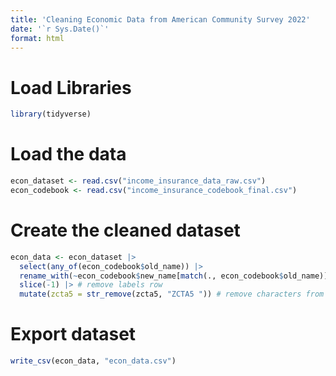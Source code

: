 ```yaml
---
title: 'Cleaning Economic Data from American Community Survey 2022'
date: '`r Sys.Date()`'
format: html
---
```


# Load Libraries
```r
library(tidyverse)
```

# Load the data
```r
econ_dataset <- read.csv("income_insurance_data_raw.csv")
econ_codebook <- read.csv("income_insurance_codebook_final.csv")
```

# Create the cleaned dataset
```r
econ_data <- econ_dataset |> 
  select(any_of(econ_codebook$old_name)) |> 
  rename_with(~econ_codebook$new_name[match(., econ_codebook$old_name)]) |> 
  slice(-1) |> # remove labels row
  mutate(zcta5 = str_remove(zcta5, "ZCTA5 ")) # remove characters from zcta5 col
```

# Export dataset
```r
write_csv(econ_data, "econ_data.csv")
```

